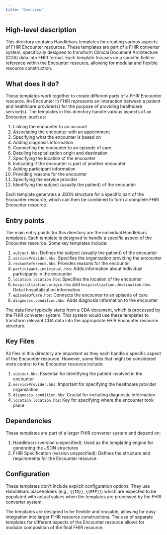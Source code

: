 ```yaml
---
title: "Overview"
---
```


## High-level description
This directory contains Handlebars templates for creating various aspects of FHIR Encounter resources. These templates are part of a FHIR converter system, specifically designed to transform Clinical Document Architecture (CDA) data into FHIR format. Each template focuses on a specific field or reference within the Encounter resource, allowing for modular and flexible resource construction.

## What does it do?
These templates work together to create different parts of a FHIR Encounter resource. An Encounter in FHIR represents an interaction between a patient and healthcare provider(s) for the purpose of providing healthcare service(s). The templates in this directory handle various aspects of an Encounter, such as:

1. Linking the encounter to an account
2. Associating the encounter with an appointment
3. Specifying what the encounter is based on
4. Adding diagnosis information
5. Connecting the encounter to an episode of care
6. Detailing hospitalization origin and destination
7. Specifying the location of the encounter
8. Indicating if the encounter is part of another encounter
9. Adding participant information
10. Providing reasons for the encounter
11. Specifying the service provider
12. Identifying the subject (usually the patient) of the encounter

Each template generates a JSON structure for a specific part of the Encounter resource, which can then be combined to form a complete FHIR Encounter resource.

## Entry points
The main entry points for this directory are the individual Handlebars templates. Each template is designed to handle a specific aspect of the Encounter resource. Some key templates include:

1. `subject.hbs`: Defines the subject (usually the patient) of the encounter
2. `serviceProvider.hbs`: Specifies the organization providing the encounter
3. `reasonReference.hbs`: Provides reasons for the encounter
4. `participant.individual.hbs`: Adds information about individual participants in the encounter
5. `location.location.hbs`: Specifies the location of the encounter
6. `hospitalization.origin.hbs` and `hospitalization.destination.hbs`: Detail hospitalization information
7. `episodeOfCare.hbs`: Connects the encounter to an episode of care
8. `diagnosis.condition.hbs`: Adds diagnosis information to the encounter

The data flow typically starts from a CDA document, which is processed by the FHIR converter system. This system would use these templates to transform relevant CDA data into the appropriate FHIR Encounter resource structure.

## Key Files
All files in this directory are important as they each handle a specific aspect of the Encounter resource. However, some files that might be considered more central to the Encounter resource include:

1. `subject.hbs`: Essential for identifying the patient involved in the encounter
2. `serviceProvider.hbs`: Important for specifying the healthcare provider organization
3. `diagnosis.condition.hbs`: Crucial for including diagnostic information
4. `location.location.hbs`: Key for specifying where the encounter took place

## Dependencies
These templates are part of a larger FHIR converter system and depend on:

1. Handlebars (version unspecified): Used as the templating engine for generating the JSON structures
2. FHIR Specification (version unspecified): Defines the structure and requirements for the Encounter resource

## Configuration
These templates don't include explicit configuration options. They use Handlebars placeholders (e.g., `{{ID}}`, `{{REF}}`) which are expected to be populated with actual values when the templates are processed by the FHIR converter system.

The templates are designed to be flexible and reusable, allowing for easy integration into larger FHIR resource constructions. The use of separate templates for different aspects of the Encounter resource allows for modular composition of the final FHIR resource.